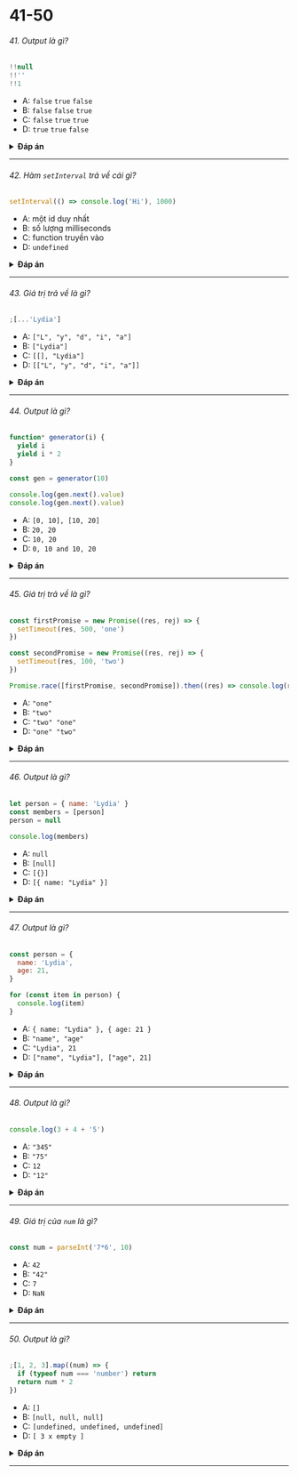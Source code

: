 
# 41-50

###### 41. Output là gì?

```javascript
!!null
!!''
!!1
```

- A: `false` `true` `false`
- B: `false` `false` `true`
- C: `false` `true` `true`
- D: `true` `true` `false`

<details>
<summary>
<b>Đáp án</b>
</summary>
<p>

#### Đáp án: B

`null` là falsy. `!null` trả về `true`. `!true` trả về `false`.

`""` là falsy. `!""` trả về `true`. `!true` trả về `false`.

`1` là truthy. `!1` trả về `fase`. `!false` trả về `true`.

</p>
</details>

---

###### 42. Hàm `setInterval` trả về cái gì?

```javascript
setInterval(() => console.log('Hi'), 1000)
```

- A: một id duy nhất
- B: số lượng milliseconds
- C: function truyền vào
- D: `undefined`

<details>
<summary>
<b>Đáp án</b>
</summary>
<p>

#### Đáp án: A

Nó trả về một id duy nhất. Id này dùng để clear interval sau này với hàm `clearInterval()`.

</p>
</details>

---

###### 43. Giá trị trả về là gì?

```javascript
;[...'Lydia']
```

- A: `["L", "y", "d", "i", "a"]`
- B: `["Lydia"]`
- C: `[[], "Lydia"]`
- D: `[["L", "y", "d", "i", "a"]]`

<details>
<summary>
<b>Đáp án</b>
</summary>
<p>

#### Đáp án: A

String là một _iterable_. Thế nên _spread operator_ sẽ map toàn bộ các ký tự trong chuỗi lại thành một mảng.

</p>
</details>

---

###### 44. Output là gì?

```javascript
function* generator(i) {
  yield i
  yield i * 2
}

const gen = generator(10)

console.log(gen.next().value)
console.log(gen.next().value)
```

- A: `[0, 10], [10, 20]`
- B: `20, 20`
- C: `10, 20`
- D: `0, 10 and 10, 20`

<details>
<summary>
<b>Đáp án</b>
</summary>
<p>

#### Đáp án: C

Một hàm bình thường không thể bị dừng giữa chừng khi được gọi. Tuy nhiên một _generator_ thì khác, nó có thể "dừng lại" được, và sau đó nó sẽ tiếp tục từ vị trí nó dừng lại. Mỗi khi một _generator_ gặp một từ khóa `yield`, nó sẽ sinh ra giá trị ngay phía sau nó. Chú ý là _generator_ không _trả về_ giá trị, nó _sinh ra_ giá trị.

Đầu tiên, chúng ta khởi tạo generator với giá trị `i` là `10`. Generator được gọi bằng cách sử dụng phương thức `next()`. Khi lần đầu gọi thì `i` vẫn là `10`. Khi nó bắt gặp từ khóa `yield`: nó sẽ sinh ra giá trị `i`. Generator sẽ được "tạm dừng" tại đây, và ghi ra giá trị `10`.

Sau đó chung ta tiếp tục gọi generator bằng cách sử dụng tiếp phương thức `next()`. Nó sẽ bắt đầu từ vị trí nó tạm dừng lúc trước, khi `i` vẫn đang là `10`. Và khi nó bắt gặp từ khóa `yield`, nó sẽ sinh ra giá trị `i * 2`. `i` là `10`, nên nó sẽ sinh ra `10 * 2`, tức `20`. Vậy kết quả cuối cùng là `10, 20`.

</p>
</details>

---

###### 45. Giá trị trả về là gì?

```javascript
const firstPromise = new Promise((res, rej) => {
  setTimeout(res, 500, 'one')
})

const secondPromise = new Promise((res, rej) => {
  setTimeout(res, 100, 'two')
})

Promise.race([firstPromise, secondPromise]).then((res) => console.log(res))
```

- A: `"one"`
- B: `"two"`
- C: `"two" "one"`
- D: `"one" "two"`

<details>
<summary>
<b>Đáp án</b>
</summary>
<p>

#### Đáp án: B

Khi chúng ta đưa các promise vào trong một hàm `Promise.race`, nó sẽ chỉ resolves hay rejects promise _đầu tiên_ được resolves/rejects. Với hàm `setTimeout`, chúng ta đưa vào một khoảng thời gian: 500 mili giây cho promise đầu tiên (`firstPromise`), và 100 mili giây cho promise thứ hai (`secondPromise`). Nó có nghĩa là `secondPromise` sẽ hoàn thành trước và trả về giá trị `'two'`. `res` khi này sẽ nhận giá trị `'two'` và được in ra console.

</p>
</details>

---

###### 46. Output là gì?

```javascript
let person = { name: 'Lydia' }
const members = [person]
person = null

console.log(members)
```

- A: `null`
- B: `[null]`
- C: `[{}]`
- D: `[{ name: "Lydia" }]`

<details>
<summary>
<b>Đáp án</b>
</summary>
<p>

#### Đáp án: D

Đầu tiên, chúng ta khai báo một biến `person` là một object có thuộc tính `name`.

<img src="https://i.imgur.com/TML1MbS.png" width="200" />

Sau đó chúng ta khai báo một biến `members`. Ta set giá trị đầu tiên của mảng là giá trị của biến `person`. Khi sử dụng gán bằng, object sẽ được _tham chiếu_ tới object mà nó được gán. Khi ta gán tham chiếu từ một biến sang biến khác, ta tạo ra một bản sao của tham chiếu đó. (nên nhớ rằng đó vẫn là 2 tham chiếu hoàn toàn khác nhau!)

<img src="https://i.imgur.com/FSG5K3F.png" width="300" />

Sau đó ta set giá trị của `person` bằng `null`.

<img src="https://i.imgur.com/sYjcsMT.png" width="300" />

Chúng ta chỉ đơn thuần là thay đổi giá trị của biến `person` mà thôi, chứ không phải giá trị của phần tử đầu tiên ở trong mảng, vì chúng ta có một tham chiếu khác đến object đó. Phần tử đầu tiên của mảng `members` vẫn giữ tham chiêu đến object gốc. Do vậy, khi chúng ta in ra mảng `members`, phần tử đầu tiên sẽ vẫn in ra giá trị của objet gốc.

</p>
</details>

---

###### 47. Output là gì?

```javascript
const person = {
  name: 'Lydia',
  age: 21,
}

for (const item in person) {
  console.log(item)
}
```

- A: `{ name: "Lydia" }, { age: 21 }`
- B: `"name", "age"`
- C: `"Lydia", 21`
- D: `["name", "Lydia"], ["age", 21]`

<details>
<summary>
<b>Đáp án</b>
</summary>
<p>

#### Đáp án: B

Với vòng lặp `for-in` chúng ta sẽ lặp qua tất cả các `keys` của object, trong trường hợp này là `name` và `age`. Về cơ bản, object keys là string (nếu nó không phải là Symbol). Tại mỗi vòng lặp, giá trị của `item` chính là giá trị của key hiện tại trong vòng lặp. Đầu tiên, `item` là `name`, và được in ra. Vòng lặp sau, `item` là `age`, và được in ra.

</p>
</details>

---

###### 48. Output là gì?

```javascript
console.log(3 + 4 + '5')
```

- A: `"345"`
- B: `"75"`
- C: `12`
- D: `"12"`

<details>
<summary>
<b>Đáp án</b>
</summary>
<p>

#### Đáp án: B

Compiler sẽ đánh giá biểu thức dựa trên độ ưu tiên giữa các phép toán trong biểu thức đó, từ đó nó sẽ tính toán hoặc trái-sang-phải hoặc phải-qua-trái. Ở đây chúng ta chỉ có một phép toán mà thôi, phép cộng: `+`. Với phép cộng, tính toán sẽ là từ trái-qua-phải.

Giá trị `3 + 4` được tính toán trước. Kết quả là `7`.

`7 + '5'` sẽ ra kết quả là `"75"` bởi xuất hiện ép kiểu tại đây. JavaScript sẽ convert `7` sang dạng string, bạn có thể xem thêm tại câu hỏi 15. Và sau đó 2 string sẽ được nối lại với nhau bởi phép toán cộng `+`. Kết quả `"7" + "5"` sẽ là `"75"`.

</p>
</details>

---

###### 49. Giá trị của `num` là gì?

```javascript
const num = parseInt('7*6', 10)
```

- A: `42`
- B: `"42"`
- C: `7`
- D: `NaN`

<details>
<summary>
<b>Đáp án</b>
</summary>
<p>

#### Đáp án: C

Chỉ có số đầu tiên trong chuỗi kí tự được trả về. Hệ cơ số là _hệ thập phân_ (đối số thứ 2 trong hàm chính là cơ số: hệ thập phân, hệ 16, hệ 8, hệ nhị phân, vv.), Hàm `parseInt` sẽ kiểm tra xem các ký tự trong chuỗi có đảm bảo hợp lệ hay không. Một khi chúng tìm ra ký tự không phải là ký tự hợp lệ trong hệ cơ số, nó dừng lại và bỏ qua các ký tự phía sau.

`*` không phải là một số. Vậy nên nó sẽ chỉ convert ký tự `"7"` sang hệ thập phân là `7`. `num` sẽ có giá trị là `7`.

</p>
</details>

---

###### 50. Output là gì?

```javascript
;[1, 2, 3].map((num) => {
  if (typeof num === 'number') return
  return num * 2
})
```

- A: `[]`
- B: `[null, null, null]`
- C: `[undefined, undefined, undefined]`
- D: `[ 3 x empty ]`

<details>
<summary>
<b>Đáp án</b>
</summary>
<p>

#### Đáp án: C

Khi ta tiến hành `map` một mảng, giá trị của `num` sẽ chính là giá trị của phần tử hiện giờ trong vòng lặp. Trong trường hợp này, các phần tử đều là dạng số, tức là `typeof num === "number"` sẽ là `true`. Hàm `map` sẽ tạo ra một mảng mởi từ các giá trị của mảng ban đầu.

Tuy nhiên chúng ta không hề trả về giá trị nào cả. Khi đó, hàm số sẽ mặc định trả về `undefined`. Do đó qua mỗi vòng lặp, ta lại nhận được thêm một giá trị `undefined` nữa.

</p>
</details>

---
